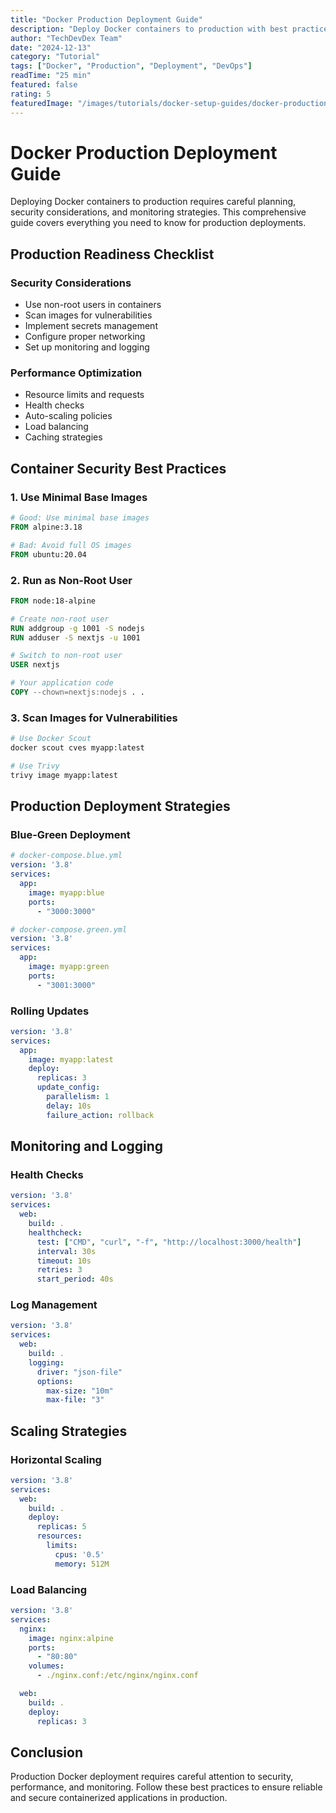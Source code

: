```yaml
---
title: "Docker Production Deployment Guide"
description: "Deploy Docker containers to production with best practices, security, monitoring, and scaling strategies."
author: "TechDevDex Team"
date: "2024-12-13"
category: "Tutorial"
tags: ["Docker", "Production", "Deployment", "DevOps"]
readTime: "25 min"
featured: false
rating: 5
featuredImage: "/images/tutorials/docker-setup-guides/docker-production-deployment.svg"
---
```


# Docker Production Deployment Guide

Deploying Docker containers to production requires careful planning, security considerations, and monitoring strategies. This comprehensive guide covers everything you need to know for production deployments.

## Production Readiness Checklist

### Security Considerations

- Use non-root users in containers
- Scan images for vulnerabilities
- Implement secrets management
- Configure proper networking
- Set up monitoring and logging

### Performance Optimization

- Resource limits and requests
- Health checks
- Auto-scaling policies
- Load balancing
- Caching strategies

## Container Security Best Practices

### 1. Use Minimal Base Images

```dockerfile
# Good: Use minimal base images
FROM alpine:3.18

# Bad: Avoid full OS images
FROM ubuntu:20.04
```

### 2. Run as Non-Root User

```dockerfile
FROM node:18-alpine

# Create non-root user
RUN addgroup -g 1001 -S nodejs
RUN adduser -S nextjs -u 1001

# Switch to non-root user
USER nextjs

# Your application code
COPY --chown=nextjs:nodejs . .
```

### 3. Scan Images for Vulnerabilities

```bash
# Use Docker Scout
docker scout cves myapp:latest

# Use Trivy
trivy image myapp:latest
```

## Production Deployment Strategies

### Blue-Green Deployment

```yaml
# docker-compose.blue.yml
version: '3.8'
services:
  app:
    image: myapp:blue
    ports:
      - "3000:3000"
```

```yaml
# docker-compose.green.yml
version: '3.8'
services:
  app:
    image: myapp:green
    ports:
      - "3001:3000"
```

### Rolling Updates

```yaml
version: '3.8'
services:
  app:
    image: myapp:latest
    deploy:
      replicas: 3
      update_config:
        parallelism: 1
        delay: 10s
        failure_action: rollback
```

## Monitoring and Logging

### Health Checks

```yaml
version: '3.8'
services:
  web:
    build: .
    healthcheck:
      test: ["CMD", "curl", "-f", "http://localhost:3000/health"]
      interval: 30s
      timeout: 10s
      retries: 3
      start_period: 40s
```

### Log Management

```yaml
version: '3.8'
services:
  web:
    build: .
    logging:
      driver: "json-file"
      options:
        max-size: "10m"
        max-file: "3"
```

## Scaling Strategies

### Horizontal Scaling

```yaml
version: '3.8'
services:
  web:
    build: .
    deploy:
      replicas: 5
      resources:
        limits:
          cpus: '0.5'
          memory: 512M
```

### Load Balancing

```yaml
version: '3.8'
services:
  nginx:
    image: nginx:alpine
    ports:
      - "80:80"
    volumes:
      - ./nginx.conf:/etc/nginx/nginx.conf

  web:
    build: .
    deploy:
      replicas: 3
```

## Conclusion

Production Docker deployment requires careful attention to security, performance, and monitoring. Follow these best practices to ensure reliable and secure containerized applications in production.
